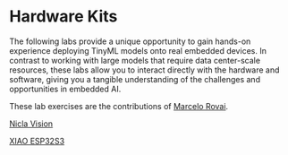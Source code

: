 # Hardware Kits {.unnumbered}

The following labs provide a unique opportunity to gain hands-on experience deploying TinyML models onto real embedded devices. In contrast to working with large models that require data center-scale resources, these labs allow you to interact directly with the hardware and software, giving you a tangible understanding of the challenges and opportunities in embedded AI.

These lab exercises are the contributions of [Marcelo Rovai](https://github.com/Mjrovai).

[Nicla Vision](../contents/labs/arduino/nicla_vision/arduino_niclavision.qmd)

[XIAO ESP32S3](../contents/labs/seeed/xiao_esp32S3/xiao_esp32S3.qmd)

